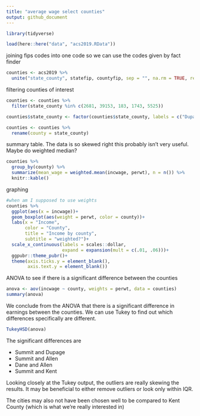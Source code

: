 ```yaml
---
title: "average wage select counties"
output: github_document
---
```



```r
library(tidyverse)
```

```r
load(here::here("data", "acs2019.RData"))
```

joining fips codes into one code so we can use the codes given by fact finder
```r
counties <- acs2019 %>% 
  unite("state_county", statefip, countyfip, sep = "", na.rm = TRUE, remove = FALSE)
```

filtering counties of interest
```r
counties <- counties %>% 
  filter(state_county %in% c(2681, 39153, 183, 1743, 5525))

counties$state_county <- factor(counties$state_county, labels = c("Dupage", "Allen", "Kent", "Summit", "Dane"))

counties <- counties %>% 
  rename(county = state_county)
```

summary table. The data is so skewed right this probably isn't very useful. Maybe do weighted median?
```r
counties %>% 
  group_by(county) %>% 
  summarize(mean_wage = weighted.mean(incwage, perwt), n = n()) %>% 
  knitr::kable()
```

graphing
```r
#when am I supposed to use weights
counties %>% 
  ggplot(aes(x = incwage))+
  geom_boxplot(aes(weight = perwt, color = county))+
  labs(x = "Income",
       color = "County",
       title = "Income by county",
       subtitle = "weighted?")+
  scale_x_continuous(labels = scales::dollar,
                     expand = expansion(mult = c(.01, .06)))+
  ggpubr::theme_pubr()+
  theme(axis.ticks.y = element_blank(),
        axis.text.y = element_blank())
```

ANOVA to see if there is a significant difference between the counties
```r
anova <- aov(incwage ~ county, weights = perwt, data = counties)
summary(anova)
```
We conclude from the ANOVA that there is a significant difference in earnings between the counties. We can use Tukey to find out which differences specifically are different.
```r
TukeyHSD(anova)

```
The significant differences are

- Summit and Dupage
- Summit and Allen
- Dane and Allen
- Summit and Kent

Looking closely at the Tukey output, the outliers are really skewing the results. It may be beneficial to either remove outliers or look only within IQR.

The cities may also not have been chosen well to be compared to Kent County (which is what we're really interested in)


